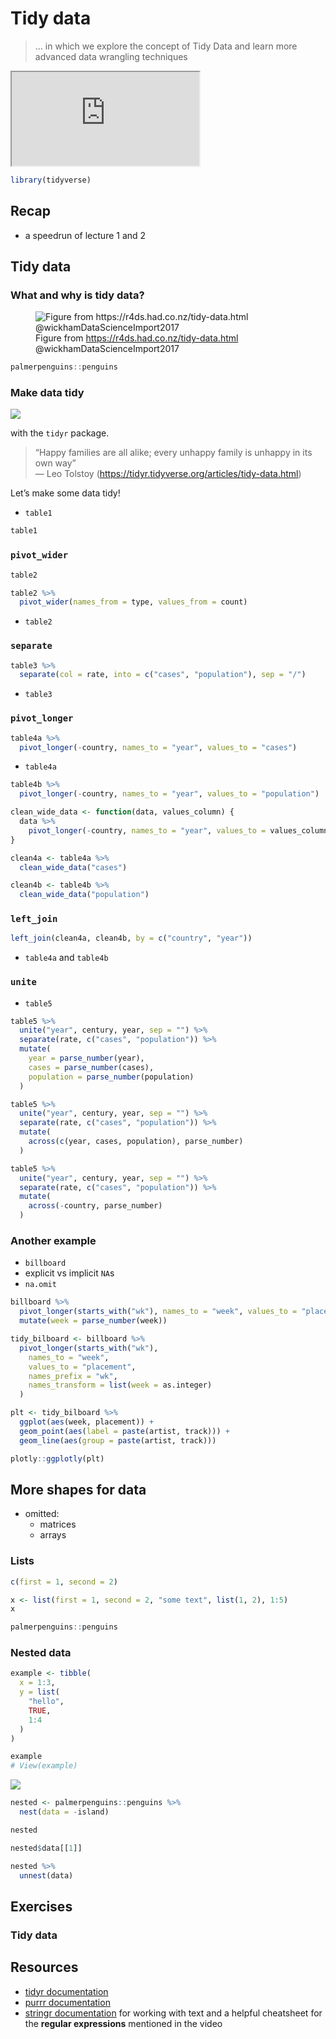 # Tidy data

>   ... in which we explore the concept of Tidy Data and learn more
  advanced data wrangling techniques 

:::{.video-container}
<iframe class="video" src="https://www.youtube.com/embed/4BuFhsZp-4w" allowfullscreen></iframe>
:::

```r
library(tidyverse)
```

## Recap

- a speedrun of lecture 1 and 2

## Tidy data

### What and why is tidy data?

![Figure from <https://r4ds.had.co.nz/tidy-data.html> @wickhamDataScienceImport2017](images/tidy-data-wickham.png)

```r
palmerpenguins::penguins
```


### Make data tidy

<aside>
<a href="https://tidyr.tidyverse.org/">
![](images/tidyr.png)
</a>
</aside>

with the `tidyr` package.

> "Happy families are all alike; every unhappy family is unhappy in its own way"\
> --- Leo Tolstoy (<https://tidyr.tidyverse.org/articles/tidy-data.html>)

Let's make some data tidy!

- `table1`

```r
table1
```


### `pivot_wider`

```r
table2
```


```r
table2 %>% 
  pivot_wider(names_from = type, values_from = count)
```


- `table2`

### `separate`

```r
table3 %>% 
  separate(col = rate, into = c("cases", "population"), sep = "/")
```


- `table3`

### `pivot_longer`


```r
table4a %>% 
  pivot_longer(-country, names_to = "year", values_to = "cases")
```


- `table4a`

```r
table4b %>% 
  pivot_longer(-country, names_to = "year", values_to = "population")
```


```r
clean_wide_data <- function(data, values_column) {
  data %>% 
    pivot_longer(-country, names_to = "year", values_to = values_column)
}

clean4a <- table4a %>% 
  clean_wide_data("cases")
```

```r
clean4b <- table4b %>% 
  clean_wide_data("population")
```

### `left_join`

```r
left_join(clean4a, clean4b, by = c("country", "year"))
```

- `table4a` and `table4b`

### `unite`

- `table5`

```r
table5 %>% 
  unite("year", century, year, sep = "") %>% 
  separate(rate, c("cases", "population")) %>% 
  mutate(
    year = parse_number(year),
    cases = parse_number(cases),
    population = parse_number(population)
  )
```


```r
table5 %>% 
  unite("year", century, year, sep = "") %>% 
  separate(rate, c("cases", "population")) %>% 
  mutate(
    across(c(year, cases, population), parse_number)
  )
```

```r
table5 %>% 
  unite("year", century, year, sep = "") %>% 
  separate(rate, c("cases", "population")) %>% 
  mutate(
    across(-country, parse_number)
  )
```

### Another example

- `billboard`
- explicit vs implicit `NA`s
- `na.omit`


```r
billboard %>% 
  pivot_longer(starts_with("wk"), names_to = "week", values_to = "placement") %>% 
  mutate(week = parse_number(week))
```

```r
tidy_bilboard <- billboard %>% 
  pivot_longer(starts_with("wk"),
    names_to = "week",
    values_to = "placement",
    names_prefix = "wk",
    names_transform = list(week = as.integer)
  )
```

```r
plt <- tidy_bilboard %>% 
  ggplot(aes(week, placement)) +
  geom_point(aes(label = paste(artist, track))) +
  geom_line(aes(group = paste(artist, track)))

plotly::ggplotly(plt)
```

## More shapes for data

- omitted: 
  - matrices
  - arrays
  

### Lists


```r
c(first = 1, second = 2)
```


```r
x <- list(first = 1, second = 2, "some text", list(1, 2), 1:5)
x
```

```r
palmerpenguins::penguins
```


### Nested data

```r
example <- tibble(
  x = 1:3,
  y = list(
    "hello",
    TRUE,
    1:4
  )
)

example
# View(example)
```



![](images/environment.png)

```r
nested <- palmerpenguins::penguins %>% 
  nest(data = -island)

nested
```

```r
nested$data[[1]]
```

```r
nested %>% 
  unnest(data)
```


## Exercises

### Tidy data

## Resources

- [tidyr documentation](https://tidyr.tidyverse.org/)
- [purrr documentation](https://purrr.tidyverse.org/)
- [stringr documentation](https://stringr.tidyverse.org/)
  for working with text and a helpful cheatsheet for
  the **regular expressions** mentioned in the video


